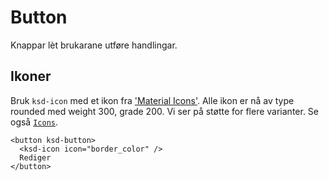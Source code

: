 

<Meta of={ButtonStories} />

# Button

Knappar lèt brukarane utføre handlingar.

<Primary />
<Controls />

## Ikoner

Bruk `ksd-icon` med et ikon fra ['Material Icons'](https://fonts.google.com/icons). Alle ikon er nå av type rounded med weight 300, grade 200. Vi ser på støtte for flere varianter.
Se også [`Icons`](/docs/komponenter-button--icons).

```tsx
<button ksd-button>
  <ksd-icon icon="border_color" />
  Rediger
</button>
```
